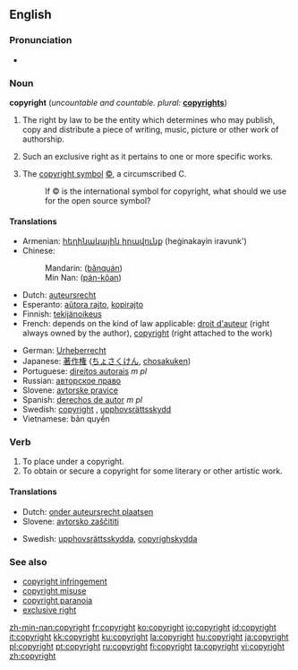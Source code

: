 ==English==

{{rank|remember|fair|blood|526|copyright|4|late|bed}}

===Pronunciation===
* {{audio|en-us-copyright.ogg|Audio (US)}}

===Noun===
{{wikipedia}}
'''copyright''' (''uncountable and countable. plural:'' '''[[copyrights]]''')

# {{uncountable}} The right by law to be the entity which determines who may publish, copy and distribute a piece of writing, music, picture or other work of authorship.
# {{countable}} Such an exclusive right as it pertains to one or more specific works.
# {{countable}} The [[copyright symbol]] [[©]], a circumscribed C.
#: If © is the international symbol for copyright, what should we use for the open source symbol?

====Translations====

{{trans-top|right to publish}}
* Armenian: [[հեղինակային իրավունք]] (heġinakayin iravunk')
* Chinese:
*: Mandarin: {{zh-ts|版權|版权}} ([[bǎnquán]])
*: Min Nan: {{zh-ts|版權|版权}} ([[pán-kôan]])
* Dutch: [[auteursrecht]] {{n}}
* Esperanto: [[aŭtora rajto]], [[kopirajto]]
* Finnish: [[tekijänoikeus]]
* French: depends on the kind of law applicable: [[droit d'auteur]] {{m}} (right always owned by the author), [[copyright]] {{m}} (right attached to the work)
{{trans-mid}}
* German: [[Urheberrecht]] {{n}}
* Japanese: [[著作権]] ([[ちょさくけん]], [[chosakuken]])
* Portuguese: [[direitos autorais]] ''m pl''
* Russian: [[авторское право]]
* Slovene: [[avtorske pravice]] {{f|p}}
* Spanish: [[derechos de autor]] ''m pl''
* Swedish: [[copyright#Swedish|copyright]] {{c}}, [[upphovsrättsskydd]] {{n}}
* Vietnamese: bản quyền
{{trans-bottom}}

{{trans-top|symbol ©}}
{{trans-mid}}
{{trans-bottom}}

===Verb===
{{en-verb}}

# To place under a copyright.
# To obtain or secure a copyright for some literary or other artistic work.

====Translations====

{{trans-top|place under a copyright}}
* Dutch: [[onder auteursrecht plaatsen]]
* Slovene: [[avtorsko zaščititi]]
{{trans-mid}}
* Swedish: [[upphovsrättsskydda]], [[copyrighskydda]]
{{trans-bottom}}

{{trans-top|obtain a copyright}}
{{trans-mid}}
{{trans-bottom}}

===See also===
* [[copyright infringement]]
* [[copyright misuse]]
* [[copyright paranoia]]
* [[exclusive right]]

[[zh-min-nan:copyright]]
[[fr:copyright]]
[[ko:copyright]]
[[io:copyright]]
[[id:copyright]]
[[it:copyright]]
[[kk:copyright]]
[[ku:copyright]]
[[la:copyright]]
[[hu:copyright]]
[[ja:copyright]]
[[pl:copyright]]
[[pt:copyright]]
[[ru:copyright]]
[[fi:copyright]]
[[ta:copyright]]
[[vi:copyright]]
[[zh:copyright]]